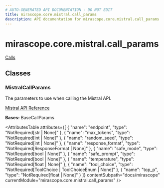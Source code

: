 ```yaml
---
# AUTO-GENERATED API DOCUMENTATION - DO NOT EDIT
title: mirascope.core.mistral.call_params
description: API documentation for mirascope.core.mistral.call_params
---
```


# mirascope.core.mistral.call_params

<ApiType type="Module" />

<Info title="Usage">

[Calls](/docs/mirascope/learn/calls#provider-specific-parameters)

</Info>

## Classes

### MistralCallParams

<ApiType type="Class" />

The parameters to use when calling the Mistral API.

[Mistral API Reference](https://docs.mistral.ai/api/)

**Bases:** BaseCallParams

<AttributesTable
  attributes={[
  {
    "name": "endpoint",
    "type": "NotRequired[str | None]"
  },
  {
    "name": "max_tokens",
    "type": "NotRequired[int | None]"
  },
  {
    "name": "random_seed",
    "type": "NotRequired[int | None]"
  },
  {
    "name": "response_format",
    "type": "NotRequired[ResponseFormat | None]"
  },
  {
    "name": "safe_mode",
    "type": "NotRequired[bool | None]"
  },
  {
    "name": "safe_prompt",
    "type": "NotRequired[bool | None]"
  },
  {
    "name": "temperature",
    "type": "NotRequired[float | None]"
  },
  {
    "name": "tool_choice",
    "type": "NotRequired[ToolChoice | ToolChoiceEnum | None]"
  },
  {
    "name": "top_p",
    "type": "NotRequired[float | None]"
  }
]}
  contentSubpath="docs/mirascope"
  currentModule="mirascope.core.mistral.call_params"
/>



